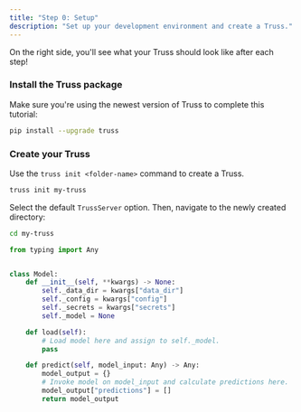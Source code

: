 ```yaml
---
title: "Step 0: Setup"
description: "Set up your development environment and create a Truss."
---
```


<Tip>
On the right side, you'll see what your Truss should look like after each step!
</Tip>

### Install the Truss package

Make sure you're using the newest version of Truss to complete this tutorial:

```sh
pip install --upgrade truss
```

### Create your Truss

Use the `truss init <folder-name>` command to create a Truss.

```sh
truss init my-truss
```

Select the default `TrussServer` option. Then, navigate to the newly created directory:

```sh
cd my-truss
```

<RequestExample>

```python model/model.py
from typing import Any


class Model:
    def __init__(self, **kwargs) -> None:
        self._data_dir = kwargs["data_dir"]
        self._config = kwargs["config"]
        self._secrets = kwargs["secrets"]
        self._model = None

    def load(self):
        # Load model here and assign to self._model.
        pass

    def predict(self, model_input: Any) -> Any:
        model_output = {}
        # Invoke model on model_input and calculate predictions here.
        model_output["predictions"] = []
        return model_output
```

<Snippet file="base-config.mdx" />

</RequestExample>
